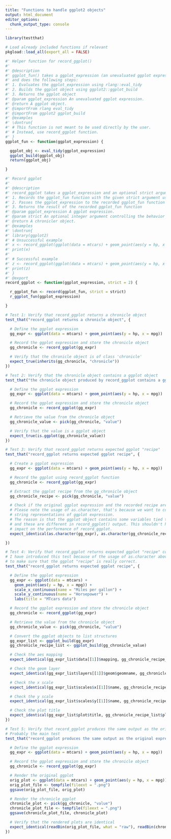 ```yaml
---
title: "Functions to handle ggplot2 objects"
output: html_document
editor_options: 
  chunk_output_type: console
---
```


```r
library(testthat)
```

<!--
 You need to run the 'description' chunk in the '0-dev_history.Rmd' file before continuing your code there.
-->

```r
# Load already included functions if relevant
pkgload::load_all(export_all = FALSE)
```

```r
#' Helper function for record_ggplot()
#'
#' @description
#' ggplot_fun() takes a ggplot_expression (an unevaluated ggplot expression) as input
#' and does the following steps:
#' 1. Evaluates the ggplot_expression using rlang::eval_tidy
#' 2. Builds the ggplot object using ggplot2::ggplot_build
#' 3. Returns the ggplot object
#' @param ggplot_expression An unevaluated ggplot expression.
#' @return A ggplot object.
#' @importFrom rlang eval_tidy
#' @importFrom ggplot2 ggplot_build
#' @examples
#' \dontrun{
#' # This function is not meant to be used directly by the user.
#' # Instead, use record_ggplot function.
#' }
ggplot_fun <- function(ggplot_expression) {

  ggplot_obj <- eval_tidy(ggplot_expression)
  ggplot_build(ggplot_obj)
  return(ggplot_obj)

}
```


```r
#' Record ggplot
#'
#' @description
#' record_ggplot takes a ggplot_expression and an optional strict argument as input and does the following steps:
#' 1. Records the ggplot_fun function with the given strict argument using the record function from chronicler
#' 2. Passes the ggplot_expression to the recorded ggplot_fun function
#' 3. Returns the result of the recorded ggplot_fun function
#' @param ggplot_expression A ggplot expression.
#' @param strict An optional integer argument controlling the behavior of the record() function from chronicler. Default is 2.
#' @return A chronicler object.
#' @examples
#' \dontrun{
#' library(ggplot2)
#' # Unsuccessful example
#' x <- record_ggplot(ggplot(data = mtcars) + geom_point(aes(y = hp, x = mpgg)))
#' print(x)
#'
#' # Successful example
#' z <- record_ggplot(ggplot(data = mtcars) + geom_point(aes(y = hp, x = mpg)))
#' print(z)
#' }
#' @export
record_ggplot <- function(ggplot_expression, strict = 2) {

  r_ggplot_fun <- record(ggplot_fun, strict = strict)
  r_ggplot_fun(ggplot_expression)

}
```

```r
# Test 1: Verify that record_ggplot returns a chronicle object
test_that("record_ggplot returns a chronicle object", {

  # Define the ggplot expression
  gg_expr <- ggplot(data = mtcars) + geom_point(aes(y = hp, x = mpg))

  # Record the ggplot expression and store the chronicle object
  gg_chronicle <- record_ggplot(gg_expr)

  # Verify that the chronicle object is of class 'chronicle'
  expect_true(inherits(gg_chronicle, "chronicle"))
})

# Test 2: Verify that the chronicle object contains a ggplot object
test_that("the chronicle object produced by record_ggplot contains a ggplot object", {

  # Define the ggplot expression
  gg_expr <- ggplot(data = mtcars) + geom_point(aes(y = hp, x = mpg))

  # Record the ggplot expression and store the chronicle object
  gg_chronicle <- record_ggplot(gg_expr)

  # Retrieve the value from the chronicle object
  gg_chronicle_value <- pick(gg_chronicle, "value")

  # Verify that the value is a ggplot object
  expect_true(is.ggplot(gg_chronicle_value))
})

# Test 3: Verify that record_ggplot returns expected ggplot "recipe"
test_that("record_ggplot returns expected ggplot recipe", {

  # Create a ggplot expression
  gg_expr <- ggplot(data = mtcars) + geom_point(aes(y = hp, x = mpg))

  # Record the ggplot using record_ggplot function
  gg_chronicle <- record_ggplot(gg_expr)

  # Extract the ggplot recipe from the gg_chronicle object
  gg_chronicle_recipe <- pick(gg_chronicle, "value")

  # Check if the original ggplot expression and the recorded recipe are identical
  # Please note the usage of as.character, that's because we want to compare
  # string representations of ggplot expression.
  # The reason is that the ggplot object contains some variables tied to environment
  # and these are different in record_ggplot() output. This shouldn't have a negative
  # impact on the performance of record_ggplot.
  expect_identical(as.character(gg_expr), as.character(gg_chronicle_recipe))

})

# Test 4: Verify that record_ggplot returns expected ggplot "recipe" components
# I have introduced this test because of the usage of as.character above,
# to make sure that the ggplot "recipe" is really correct.
test_that("record_ggplot returns expected ggplot recipe", {

  # Define the ggplot expression
  gg_expr <- ggplot(data = mtcars) +
    geom_point(aes(y = hp, x = mpg)) +
    scale_x_continuous(name = "Miles per gallon") +
    scale_y_continuous(name = "Horsepower") +
    labs(title = "MTcars data")

  # Record the ggplot expression and store the chronicle object
  gg_chronicle <- record_ggplot(gg_expr)

  # Retrieve the value from the chronicle object
  gg_chronicle_value <- pick(gg_chronicle, "value")

  # Convert the ggplot objects to list structures
  gg_expr_list <- ggplot_build(gg_expr)
  gg_chronicle_recipe_list <- ggplot_build(gg_chronicle_value)

  # Check the aes mapping
  expect_identical(gg_expr_list$data[[1]]$mapping, gg_chronicle_recipe_list$data[[1]]$mapping)

  # Check the geom layer
  expect_identical(gg_expr_list$layers[[1]]$geom$geomname, gg_chronicle_recipe_list$layers[[1]]$geom$geomname)

  # Check the x scale
  expect_identical(gg_expr_list$scales$x[[1]]$name, gg_chronicle_recipe_list$scales$x[[1]]$name)

  # Check the y scale
  expect_identical(gg_expr_list$scales$y[[1]]$name, gg_chronicle_recipe_list$scales$y[[1]]$name)

  # Check the plot title
  expect_identical(gg_expr_list$plot$title, gg_chronicle_recipe_list$plot$title)
})

# Test 5: Verify that record_ggplot produces the same output as the original expression
# Probably the main test
test_that("record_ggplot produces the same output as the original expression", {

  # Define the ggplot expression
  gg_expr <- ggplot(data = mtcars) + geom_point(aes(y = hp, x = mpg))

  # Record the ggplot expression and store the chronicle object
  gg_chronicle <- record_ggplot(gg_expr)

  # Render the original ggplot
  orig_plot <- ggplot(data = mtcars) + geom_point(aes(y = hp, x = mpg))
  orig_plot_file <- tempfile(fileext = ".png")
  ggsave(orig_plot_file, orig_plot)

  # Render the chronicle ggplot
  chronicle_plot <- pick(gg_chronicle, "value")
  chronicle_plot_file <- tempfile(fileext = ".png")
  ggsave(chronicle_plot_file, chronicle_plot)

  # Verify that the rendered plots are identical
  expect_identical(readBin(orig_plot_file, what = "raw"), readBin(chronicle_plot_file, what = "raw"))
})

```